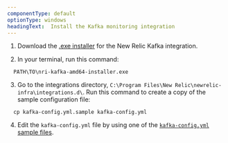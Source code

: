```yaml
---
componentType: default
optionType: windows
headingText:  Install the Kafka monitoring integration
---
```


1. Download the [.exe installer](https://download.newrelic.com/infrastructure_agent/windows/integrations/nri-kafka/nri-kafka-amd64-installer.exe) for the New Relic Kafka integration.

2. In your terminal, run this command:

  ```shell
    PATH\TO\nri-kafka-amd64-installer.exe
  ```

3. Go to the integrations directory, `C:\Program Files\New Relic\newrelic-infra\integrations.d\`. Run this command to create a copy of the sample configuration file:

  ```shell
    cp kafka-config.yml.sample kafka-config.yml
  ```

4. Edit the `kafka-config.yml` file by using one of the [`kafka-config.yml` sample files](#examples).
